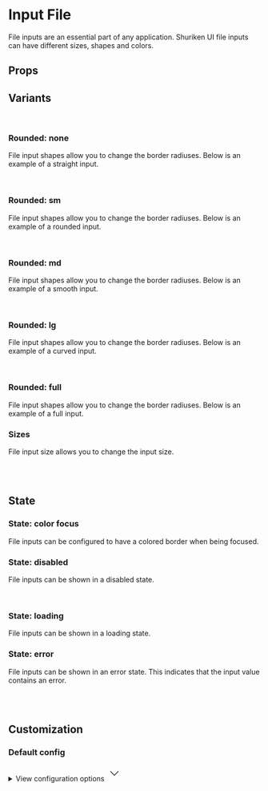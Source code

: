 
<Meta of={InputFileRegularStories} />

# Input File

File inputs are an essential part of any application. Shuriken UI file inputs can have different sizes, shapes and colors.

<Primary />

## Props

<Controls />

## Variants

<br />

### Rounded: none

File input shapes allow you to change the border radiuses. Below is an example of a straight input.

<div className="flex gap-2 bg-slate-100 dark:bg-slate-900 p-6 rounded-sm">
  <Story of={InputFileRegularStories.Straight} />
</div>

<br />

### Rounded: sm

File input shapes allow you to change the border radiuses. Below is an example of a rounded input.

<div className="flex gap-2 bg-slate-100 dark:bg-slate-900 p-6 rounded-sm">
  <Story of={InputFileRegularStories.Rounded} />
</div>

<br />

### Rounded: md

File input shapes allow you to change the border radiuses. Below is an example of a smooth input.

<div className="flex gap-2 bg-slate-100 dark:bg-slate-900 p-6 rounded-sm">
  <Story of={InputFileRegularStories.Smooth} />
</div>

<br />

### Rounded: lg

File input shapes allow you to change the border radiuses. Below is an example of a curved input.

<div className="flex gap-2 bg-slate-100 dark:bg-slate-900 p-6 rounded-sm">
  <Story of={InputFileRegularStories.Curved} />
</div>

<br />

### Rounded: full

File input shapes allow you to change the border radiuses. Below is an example of a full input.

<div className="flex gap-2 bg-slate-100 dark:bg-slate-900 p-6 rounded-sm">
  <Story of={InputFileRegularStories.Full} />
</div>

### Sizes

File input size allows you to change the input size.

<div className="flex items-end gap-2 bg-slate-100 dark:bg-slate-900 p-6 rounded-sm">
  <Story of={InputFileRegularStories.SizeSm} />
  <Story of={InputFileRegularStories.SizeMd} />
  <Story of={InputFileRegularStories.SizeLg} />
</div>

<br />
<br />

## State

### State: color focus

File inputs can be configured to have a colored border when being focused.

<div className="flex items-end gap-2 bg-slate-100 dark:bg-slate-900 p-6 rounded-sm">
  <Story of={InputFileRegularStories.ColorFocusSm} />
  <Story of={InputFileRegularStories.ColorFocusMd} />
  <Story of={InputFileRegularStories.ColorFocusLg} />
</div>

### State: disabled

File inputs can be shown in a disabled state.

<div className="flex items-end gap-2 bg-slate-100 dark:bg-slate-900 p-6 rounded-sm">
  <Story of={InputFileRegularStories.DisabledSm} />
  <Story of={InputFileRegularStories.DisabledMd} />
  <Story of={InputFileRegularStories.DisabledLg} />
</div>

<br />

### State: loading

File inputs can be shown in a loading state.

<div className="flex items-end gap-2 bg-slate-100 dark:bg-slate-900 p-6 rounded-sm">
  <Story of={InputFileRegularStories.LoadingSm} />
  <Story of={InputFileRegularStories.LoadingMd} />
  <Story of={InputFileRegularStories.LoadingLg} />
</div>

### State: error

File inputs can be shown in an error state. This indicates that the input value contains an error.

<div className="flex items-end gap-2 bg-slate-100 dark:bg-slate-900 p-6 rounded-sm">
  <Story of={InputFileRegularStories.ErrorSm} />
  <Story of={InputFileRegularStories.ErrorMd} />
  <Story of={InputFileRegularStories.ErrorLg} />
</div>

<br />
<br />

## Customization

### Default config

<div class="relative">
  <details class="relative bg-slate-50 border border-slate-200 rounded-lg p-4 [&>summary>svg]:open:-rotate-180">
    <summary class="list-none cursor-pointer">
      <span class="font-sans text-slate-500">View configuration options</span>
      <svg
        class="w-5 h-5 text-slate-500 absolute top-5 end-4 transition-transform duration-300"
        xmlns="http://www.w3.org/2000/svg"
        width="32"
        height="32"
        viewBox="0 0 24 24"
      >
        <path
          fill="none"
          stroke="currentColor"
          strokeLinecap="round"
          strokeLinejoin="round"
          strokeWidth="2"
          d="m6 9l6 6l6-6"
        />
      </svg>
    </summary>

    <div class="!mt-4">
      <pre >
        {JSON.stringify(defaultConfig, null, 2)}
      </pre>
    </div>

  </details>
</div>
